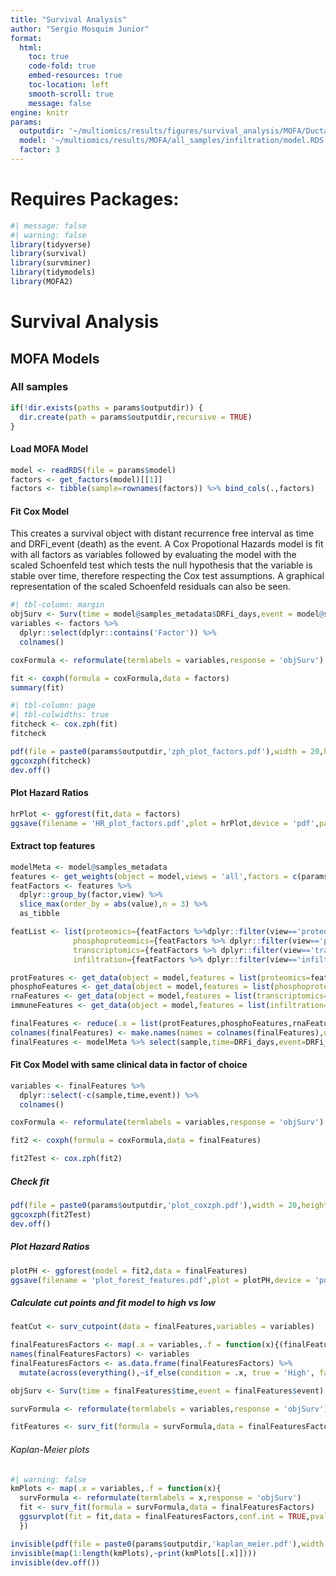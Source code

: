 ```yaml
---
title: "Survival Analysis"
author: "Sergio Mosquim Junior"
format:
  html:
    toc: true
    code-fold: true
    embed-resources: true
    toc-location: left
    smooth-scroll: true
    message: false
engine: knitr
params:
  outputdir: '~/multiomics/results/figures/survival_analysis/MOFA/DuctalvsLobular/'
  model: '~/multiomics/results/MOFA/all_samples/infiltration/model.RDS'
  factor: 3
---
```


# Requires Packages:

```r
#| message: false
#| warning: false
library(tidyverse)
library(survival)
library(survminer)
library(tidymodels)
library(MOFA2)
```

# Survival Analysis
## MOFA Models
### All samples
```r
if(!dir.exists(paths = params$outputdir)) {
  dir.create(path = params$outputdir,recursive = TRUE)
}
```

#### Load MOFA Model
```r
model <- readRDS(file = params$model)
factors <- get_factors(model)[[1]]
factors <- tibble(sample=rownames(factors)) %>% bind_cols(.,factors)
```

#### Fit Cox Model
  This creates a survival object with distant recurrence free interval as time and DRFi_event (death) as the event.
  A Cox Propotional Hazards model is fit with all factors as variables followed by evaluating the model with the scaled Schoenfeld test which tests the null hypothesis that the variable is stable over time, therefore respecting the Cox test assumptions. A graphical representation of the scaled Schoenfeld residuals can also be seen.
```r
#| tbl-column: margin
objSurv <- Surv(time = model@samples_metadata$DRFi_days,event = model@samples_metadata$DRFi_event)
variables <- factors %>% 
  dplyr::select(dplyr::contains('Factor')) %>% 
  colnames() 

coxFormula <- reformulate(termlabels = variables,response = 'objSurv')

fit <- coxph(formula = coxFormula,data = factors)
summary(fit)
```
```r
#| tbl-column: page
#| tbl-colwidths: true
fitcheck <- cox.zph(fit)
fitcheck
```
```r
pdf(file = paste0(params$outputdir,'zph_plot_factors.pdf'),width = 20,height = 20,onefile = TRUE)
ggcoxzph(fitcheck)
dev.off()
```

#### Plot Hazard Ratios
```r
hrPlot <- ggforest(fit,data = factors)
ggsave(filename = 'HR_plot_factors.pdf',plot = hrPlot,device = 'pdf',path = params$outputdir,width = 10,height = 10,dpi = 300)
```
#### Extract top features
```r
modelMeta <- model@samples_metadata
features <- get_weights(object = model,views = 'all',factors = c(params$factor),as.data.frame = TRUE,scale = TRUE)
featFactors <- features %>% 
  dplyr::group_by(factor,view) %>% 
  slice_max(order_by = abs(value),n = 3) %>% 
  as_tibble

featList <- list(proteomics={featFactors %>%dplyr::filter(view=='proteomics',factor==paste0('Factor',params$factor)) %>% select(feature) %>% unlist %>% as.character %>% unique},
              phosphoproteomics={featFactors %>% dplyr::filter(view=='phosphoproteomics',factor==paste0('Factor',params$factor)) %>% select(feature) %>% unlist %>% as.character %>% unique},
              transcriptomics={featFactors %>% dplyr::filter(view=='transcriptomics',factor==paste0('Factor',params$factor)) %>% select(feature) %>% unlist %>% as.character %>% unique},
              infiltration={featFactors %>% dplyr::filter(view=='infiltration',factor==paste0('Factor',params$factor)) %>% select(feature) %>% unlist %>% as.character %>% unique}) 

protFeatures <- get_data(object = model,features = list(proteomics=featList$proteomics),as.data.frame = TRUE) %>% pivot_wider(id_cols = 'sample',names_from = feature,values_from = value)
phosphoFeatures <- get_data(object = model,features = list(phosphoproteomics=featList$phosphoproteomics),as.data.frame = TRUE) %>% pivot_wider(id_cols = 'sample',names_from = feature,values_from = value)
rnaFeatures <- get_data(object = model,features = list(transcriptomics=featList$transcriptomics),as.data.frame = TRUE) %>% pivot_wider(id_cols = 'sample',names_from = feature,values_from = value)
immuneFeatures <- get_data(object = model,features = list(infiltration=featList$infiltration),as.data.frame = TRUE) %>% pivot_wider(id_cols = 'sample',names_from = feature,values_from = value)

finalFeatures <- reduce(.x = list(protFeatures,phosphoFeatures,rnaFeatures,immuneFeatures),.f = ~left_join(x = .x,y = .y,by = 'sample'))
colnames(finalFeatures) <- make.names(names = colnames(finalFeatures),unique = TRUE)
finalFeatures <- modelMeta %>% select(sample,time=DRFi_days,event=DRFi_event) %>% left_join(finalFeatures)
```


#### Fit Cox Model with same clinical data in factor of choice
```r
variables <- finalFeatures %>% 
  dplyr::select(-c(sample,time,event)) %>% 
  colnames()

coxFormula <- reformulate(termlabels = variables,response = 'objSurv')

fit2 <- coxph(formula = coxFormula,data = finalFeatures)

fit2Test <- cox.zph(fit2)
```

##### Check fit
```r
pdf(file = paste0(params$outputdir,'plot_coxzph.pdf'),width = 20,height = 20,onefile = TRUE)
ggcoxzph(fit2Test)
dev.off()
```

##### Plot Hazard Ratios
```r
plotPH <- ggforest(model = fit2,data = finalFeatures)
ggsave(filename = 'plot_forest_features.pdf',plot = plotPH,device = 'pdf',path = params$outputdir,dpi = 300,width = 20,height = 20)
```

##### Calculate cut points and fit model to high vs low
```r
featCut <- surv_cutpoint(data = finalFeatures,variables = variables)

finalFeaturesFactors <- map(.x = variables,.f = function(x){(finalFeatures[[x]]>featCut[["cutpoint"]][x,1])})
names(finalFeaturesFactors) <- variables
finalFeaturesFactors <- as.data.frame(finalFeaturesFactors) %>% 
  mutate(across(everything(),~if_else(condition = .x, true = 'High', false = 'Low', missing = NA_character_)))

objSurv <- Surv(time = finalFeatures$time,event = finalFeatures$event)

survFormula <- reformulate(termlabels = variables,response = 'objSurv')

fitFeatures <- surv_fit(formula = survFormula,data = finalFeaturesFactors)
```

###### Kaplan-Meier plots
```r
#| warning: false
kmPlots <- map(.x = variables,.f = function(x){
  survFormula <- reformulate(termlabels = x,response = 'objSurv')
  fit <- surv_fit(formula = survFormula,data = finalFeaturesFactors)
  ggsurvplot(fit = fit,data = finalFeaturesFactors,conf.int = TRUE,pval = TRUE,pval.method = TRUE,surv.median.line = 'hv',risk.table = TRUE)
  })
```
```r
invisible(pdf(file = paste0(params$outputdir,'kaplan_meier.pdf'),width = 20,height = 10,onefile = TRUE))
invisible(map(1:length(kmPlots),~print(kmPlots[[.x]])))
invisible(dev.off())
```

